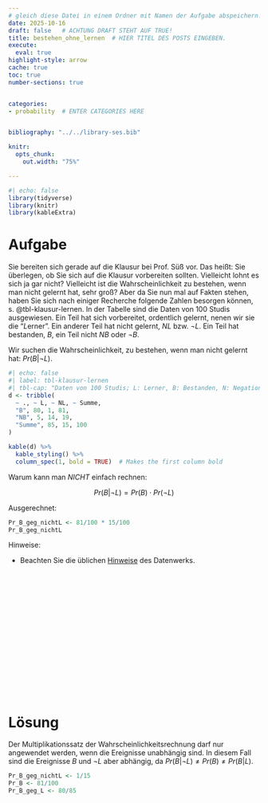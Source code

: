 ```yaml
---
# gleich diese Datei in einem Ordner mit Namen der Aufgabe abspeichern!
date: 2025-10-16
draft: false   # ACHTUNG DRAFT STEHT AUF TRUE!
title: bestehen_ohne_lernen  # HIER TITEL DES POSTS EINGEBEN.
execute: 
  eval: true 
highlight-style: arrow 
cache: true
toc: true
number-sections: true


categories:
- probability  # ENTER CATEGORIES HERE


bibliography: "../../library-ses.bib"

knitr:
  opts_chunk:
    out.width: "75%"

---
```


```r
#| echo: false
library(tidyverse)
library(knitr)
library(kableExtra)
```




# Aufgabe 


Sie bereiten sich gerade auf die Klausur bei Prof. Süß vor.
Das heißt: Sie überlegen, ob Sie sich auf die Klausur vorbereiten sollten.
Vielleicht lohnt es sich ja gar nicht? Vielleicht ist die Wahrscheinlichkeit zu bestehen, 
wenn man nicht gelernt hat, sehr groß?
Aber da Sie nun mal auf Fakten stehen, haben Sie sich nach einiger Recherche folgende Zahlen besorgen können, s. @tbl-klausur-lernen.
In der Tabelle sind die Daten von 100 Studis ausgewiesen.
Ein Teil hat sich vorbereitet, ordentlich gelernt, nenen wir sie die "*L*erner".
Ein anderer Teil hat nicht gelernt, $NL$ bzw. $\neg L$. Ein Teil hat bestanden, $B$, 
ein Teil nicht $NB$ oder $\neg B$.

Wir suchen die Wahrscheinlichkeit, zu bestehen, wenn man nicht gelernt hat: $Pr(B |\neg L)$.



```r
#| echo: false
#| label: tbl-klausur-lernen
#| tbl-cap: "Daten von 100 Studis; L: Lerner, B: Bestanden, N: Negation/Nicht"
d <- tribble(
  ~ ., ~ L, ~ NL, ~ Summe,
  "B", 80, 1, 81,
  "NB", 5, 14, 19,
  "Summe", 85, 15, 100
)

kable(d) %>%
  kable_styling() %>%
  column_spec(1, bold = TRUE)  # Makes the first column bold

```


Warum kann man *NICHT* einfach rechnen:

$$Pr(B |\neg L) = Pr(B) \cdot Pr(\neg L)$$


Ausgerechnet:

```r
Pr_B_geg_nichtL <- 81/100 * 15/100
Pr_B_geg_nichtL
```





Hinweise:


- Beachten Sie die üblichen [Hinweise](https://datenwerk.netlify.app/hinweise) des Datenwerks.


</br>
</br>
</br>

</br>
</br>
</br>

</br>
</br>
</br>

</br>
</br>
</br>











# Lösung 


Der Multiplikationssatz der Wahrscheinlichkeitsrechnung darf nur angewendet werden,
wenn die Ereignisse unabhängig sind.
In diesem Fall sind die Ereignisse $B$ und $\neg L$ aber abhängig,
da $Pr(B|\neg L) \ne Pr(B) \ne Pr(B| L)$. 

```r
Pr_B_geg_nichtL <- 1/15
Pr_B <- 81/100
Pr_B_geg_L <- 80/85
```




